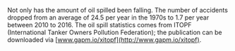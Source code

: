 Not only has the amount of oil spilled been falling. The number of accidents dropped from an average of 24.5 per year in the 1970s to 1.7 per year between 2010 to 2016. The oil spill statistics comes from ITOPF (International Tanker Owners Pollution Federation); the publication can be downloaded via [www.gapm.io/xitopf](http://www.gapm.io/xitopf).